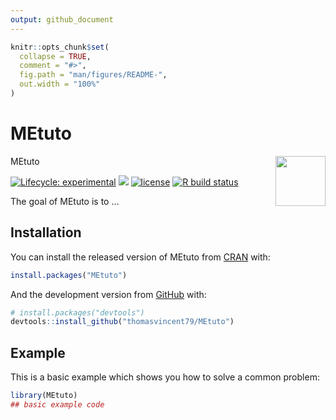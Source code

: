 ```yaml
---
output: github_document
---
```


<!-- README.md is generated from README.Rmd. Please edit that file -->

```r
knitr::opts_chunk$set(
  collapse = TRUE,
  comment = "#>",
  fig.path = "man/figures/README-",
  out.width = "100%"
)
```

# MEtuto
MEtuto <img src='man/figures/logo.png' align="right" height="80" />

<!-- badges: start -->
[![Lifecycle: experimental](https://img.shields.io/badge/lifecycle-experimental-orange.svg)](https://www.tidyverse.org/lifecycle/#experimental)
[![](https://img.shields.io/github/last-commit/thomasvincent79/MEtuto.svg)](https://github.com/thomasvincent79/MEtuto/commits/master)
[![license](https://img.shields.io/badge/license-GPL--3-blue.svg)](https://www.gnu.org/licenses/gpl-3.0.en.html)
[![R build status](https://github.com/thomasvincent79/MEtuto/workflows/R-CMD-check/badge.svg)](https://github.com/thomasvincent79/MEtuto/actions)
<!-- badges: end -->

The goal of MEtuto is to ...

## Installation

You can install the released version of MEtuto from [CRAN](https://CRAN.R-project.org) with:

``` r
install.packages("MEtuto")
```

And the development version from [GitHub](https://github.com/) with:

``` r
# install.packages("devtools")
devtools::install_github("thomasvincent79/MEtuto")
```
## Example

This is a basic example which shows you how to solve a common problem:

```r
library(MEtuto)
## basic example code
```


